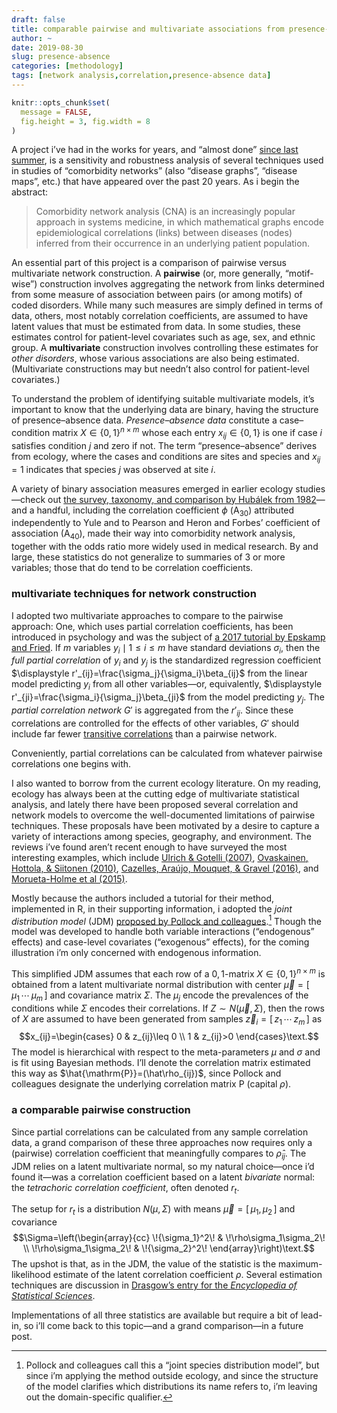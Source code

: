 ```yaml
---
draft: false
title: comparable pairwise and multivariate associations from presence-absence data
author: ~
date: 2019-08-30
slug: presence-absence
categories: [methodology]
tags: [network analysis,correlation,presence-absence data]
---
```


```r
knitr::opts_chunk$set(
  message = FALSE,
  fig.height = 3, fig.width = 8
)
```

A project i've had in the works for years, and "almost done" [since last summer](https://www.siam.org/Conferences/CM/Conference/ns18), is a sensitivity and robustness analysis of several techniques used in studies of "comorbidity networks" (also "disease graphs", "disease maps", etc.) that have appeared over the past 20 years. As i begin the abstract:

> Comorbidity network analysis (CNA) is an increasingly popular approach in systems medicine, in which mathematical graphs encode epidemiological correlations (links) between diseases (nodes) inferred from their occurrence in an underlying patient population.

An essential part of this project is a comparison of pairwise versus multivariate network construction. A **pairwise** (or, more generally, "motif-wise") construction involves aggregating the network from links determined from some measure of association between pairs (or among motifs) of coded disorders. While many such measures are simply defined in terms of data, others, most notably correlation coefficients, are assumed to have latent values that must be estimated from data. In some studies, these estimates control for patient-level covariates such as age, sex, and ethnic group. A **multivariate** construction involves controlling these estimates for _other disorders_, whose various associations are also being estimated. (Multivariate constructions may but needn't also control for patient-level covariates.)

To understand the problem of identifying suitable multivariate models, it's important to know that the underlying data are binary, having the structure of presence--absence data.
_Presence--absence data_ constitute a case--condition matrix $X\in\{0,1\}^{n\times m}$ whose each entry $x_{ij}\in\{0,1\}$ is one if case $i$ satisfies condition $j$ and zero if not. The term "presence--absence" derives from ecology, where the cases and conditions are sites and species and $x_{ij}=1$ indicates that species $j$ was observed at site $i$.

A variety of binary association measures emerged in earlier ecology studies---check out [the survey, taxonomy, and comparison by Hubálek from 1982](https://www.researchgate.net/profile/Zdenek_Hubalek/publication/229695992_Coefficients_of_Association_and_Similarity_Based_on_Binary_Presence-Absence_Data_An_Evaluation/links/5a2e5ef445851552ae7f1ddc/Coefficients-of-Association-and-Similarity-Based-on-Binary-Presence-Absence-Data-An-Evaluation.pdf)---and a handful, including the correlation coefficient $\phi$ (A<sub>30</sub>) attributed independently to Yule and to Pearson and Heron and Forbes' coefficient of association (A<sub>40</sub>), made their way into comorbidity network analysis, together with the odds ratio more widely used in medical research. By and large, these statistics do not generalize to summaries of 3 or more variables; those that do tend to be correlation coefficients.

### multivariate techniques for network construction

I adopted two multivariate approaches to compare to the pairwise approach: One, which uses partial correlation coefficients, has been introduced in psychology and was the subject of [a 2017 tutorial by Epskamp and Fried](https://arxiv.org/abs/1607.01367). If $m$ variables $y_i\mid 1\leq i\leq m$ have standard deviations $\sigma_i$, then the _full partial correlation_ of $y_i$ and $y_j$ is the standardized regression coefficient $\displaystyle r'_{ij}=\frac{\sigma_j}{\sigma_i}\beta_{ij}$ from the linear model predicting $y_i$ from all other variables---or, equivalently, $\displaystyle r'_{ji}=\frac{\sigma_i}{\sigma_j}\beta_{ji}$ from the model predicting $y_j$. The _partial correlation network_ $G'$ is aggregated from the $r'_{ij}$. Since these correlations are controlled for the effects of other variables, $G'$ should include far fewer [transitive correlations](https://terrytao.wordpress.com/2014/06/05/when-is-correlation-transitive/) than a pairwise network.

Conveniently, partial correlations can be calculated from whatever pairwise correlations one begins with.

I also wanted to borrow from the current ecology literature. On my reading, ecology has always been at the cutting edge of multivariate statistical analysis, and lately there have been proposed several correlation and network models to overcome the well-documented limitations of pairwise techniques. These proposals have been motivated by a desire to capture a variety of interactions among species, geography, and environment. The reviews i've found aren't recent enough to have surveyed the most interesting examples, which include [Ulrich & Gotelli (2007)](https://onlinelibrary.wiley.com/doi/full/10.1111/j.2007.0030-1299.16173.x), [Ovaskainen, Hottola, & Siitonen (2010)](https://esajournals.onlinelibrary.wiley.com/doi/full/10.1890/10-0173.1), [Cazelles, Araújo, Mouquet, & Gravel (2016)](https://link.springer.com/article/10.1007%2Fs12080-015-0281-9), and [Morueta-Holme et al (2015)](https://onlinelibrary.wiley.com/doi/full/10.1111/ecog.01892).

Mostly because the authors included a tutorial for their method, implemented in R, in their supporting information, i adopted the _joint distribution model_ (JDM) [proposed by Pollock and colleagues](https://besjournals.onlinelibrary.wiley.com/doi/10.1111/2041-210X.12180).[^jsdm] Though the model was developed to handle both variable interactions ("endogenous" effects) and case-level covariates ("exogenous" effects), for the coming illustration i'm only concerned with endogenous information.

[^jsdm]: Pollock and colleagues call this a "joint species distribution model", but since i'm applying the method outside ecology, and since the structure of the model clarifies which distributions its name refers to, i'm leaving out the domain-specific qualifier.

This simplified JDM assumes that each row of a $0,1$-matrix $X\in\{0,1\}^{n\times m}$ is obtained from a latent multivariate normal distribution with center $\vec\mu=[\,\mu_1\,\cdots\,\mu_m\,]$ and covariance matrix $\Sigma$. The $\mu_j$ encode the prevalences of the conditions while $\Sigma$ encodes their correlations. If $Z\sim N(\vec\mu,\Sigma)$, then the rows of $X$ are assumed to have been generated from samples $\vec z_i=[\,z_1\,\cdots\,z_m\,]$ as $$x_{ij}=\begin{cases} 0 & z_{ij}\leq 0 \\ 1 & z_{ij}>0 \end{cases}\text.$$ The model is hierarchical with respect to the meta-parameters $\mu$ and $\sigma$ and is fit using Bayesian methods. I'll denote the correlation matrix estimated this way as $\hat{\mathrm{P}}=(\hat\rho_{ij})$, since Pollock and colleagues designate the underlying correlation matrix $\mathrm{P}$ (capital $\rho$).

### a comparable pairwise construction

Since partial correlations can be calculated from any sample correlation data, a grand comparison of these three approaches now requires only a (pairwise) correlation coefficient that meaningfully compares to $\hat\rho_{ij}$. The JDM relies on a latent multivariate normal, so my natural choice---once i'd found it---was a correlation coefficient based on a latent _bivariate_ normal: the _tetrachoric correlation coefficient_, often denoted $r_t$.

The setup for $r_t$ is a distribution $N(\mu,\Sigma)$ with means $\vec\mu=[\,\mu_1,\mu_2\,]$ and covariance $$\Sigma=\left(\begin{array}{cc} \!{\sigma_1}^2\! & \!\rho\sigma_1\sigma_2\! \\ \!\rho\sigma_1\sigma_2\! & \!{\sigma_2}^2\! \end{array}\right)\text.$$
The upshot is that, as in the JDM, the value of the statistic is the maximum-likelihood estimate of the latent correlation coefficient $\rho$. Several estimation techniques are discussion in [Drasgow's entry for the _Encyclopedia of Statistical Sciences_](https://www.researchgate.net/publication/313196484_Polychoric_and_polyserial_correlations).

Implementations of all three statistics are available but require a bit of lead-in, so i'll come back to this topic---and a grand comparison---in a future post.
